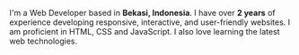 I'm a Web Developer based in **Bekasi, Indonesia**. I have over **2 years** of experience developing responsive, interactive, and user-friendly websites. I am proficient in HTML, CSS and JavaScript. I also love learning the latest web technologies.
